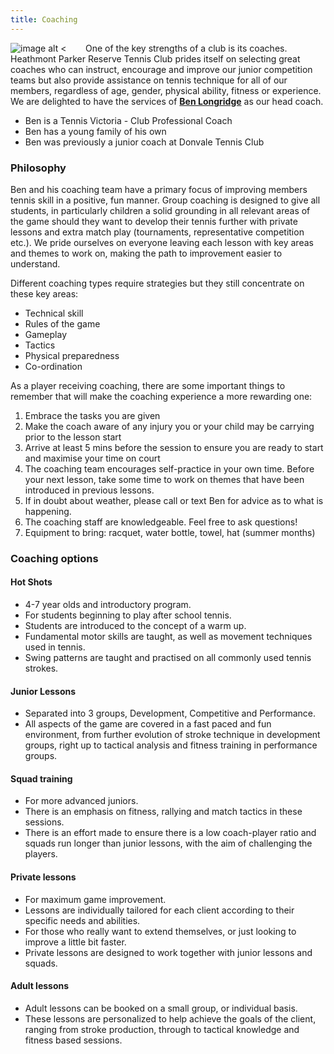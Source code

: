 ```yaml
---
title: Coaching
---
```


```{=html}
<style>
img {
  float: left;
  padding-right: 4ex;
}
ul {
  overflow: hidden;
}
</style>
```

<section>

<div>

![image alt <](/media/BenLongridge.jpg) One of the key strengths of a club is its coaches.  Heathmont Parker Reserve Tennis Club prides itself on selecting great coaches who can instruct, encourage and improve our junior competition teams but also provide assistance on tennis technique for all of our members, regardless of age, gender, physical ability, fitness or experience.  We are delighted to have the services of [**Ben Longridge**](https://www.advantedgetennisacademy.com.au) as our head coach.

</div>
</section>

  * Ben is a Tennis Victoria - Club Professional Coach
  * Ben has a young family of his own
  * Ben was previously a junior coach at Donvale Tennis Club

### Philosophy

Ben and his coaching team have a primary focus of improving members tennis skill in a positive, fun manner. Group coaching is designed to give all students, in particularly children a solid grounding in all relevant areas of the game should they want to develop their tennis further with private lessons and extra match play (tournaments, representative competition etc.). We pride ourselves on everyone leaving each lesson with key areas and themes to work on, making the path to improvement easier to understand.

Different coaching types require strategies but they still concentrate on these key areas:

  * Technical skill
  * Rules of the game
  * Gameplay
  * Tactics
  * Physical preparedness
  * Co-ordination

As a player receiving coaching, there are some important things to remember that will make the coaching experience a more rewarding one:

  1. Embrace the tasks you are given
  2. Make the coach aware of any injury you or your child may be carrying prior to the lesson start
  3. Arrive at least 5 mins before the session to ensure you are ready to start and maximise your time on court
  4. The coaching team encourages self-practice in your own time. Before your next lesson, take some time to work on themes that have been introduced in previous lessons.
  5. If in doubt about weather, please call or text Ben for advice as to what is happening.
  6. The coaching staff are knowledgeable. Feel free to ask questions!
  7. Equipment to bring: racquet, water bottle, towel, hat (summer months)

### Coaching options

#### Hot Shots

  * 4-7 year olds and introductory program.
  * For students beginning to play after school tennis.
  * Students are introduced to the concept of a warm up.
  * Fundamental motor skills are taught, as well as movement techniques used in tennis.
  * Swing patterns are taught and practised on all commonly used tennis strokes.

#### Junior Lessons

  * Separated into 3 groups, Development, Competitive and Performance.
  * All aspects of the game are covered in a fast paced and fun environment, from further evolution of stroke technique in development groups, right up to tactical analysis and fitness training in performance groups.

#### Squad training

  * For more advanced juniors.
  * There is an emphasis on fitness, rallying and match tactics in these sessions.
  * There is an effort made to ensure there is a low coach-player ratio and squads run longer than junior lessons, with the aim of challenging the players.

#### Private lessons

  * For maximum game improvement.
  * Lessons are individually tailored for each client according to their specific needs and abilities.
  * For those who really want to extend themselves, or just looking to improve a little bit faster.
  * Private lessons are designed to work together with junior lessons and squads.

#### Adult lessons

  * Adult lessons can be booked on a small group, or individual basis.
  * These lessons are personalized to help achieve the goals of the client, ranging from stroke production, through to tactical knowledge and fitness based sessions.
